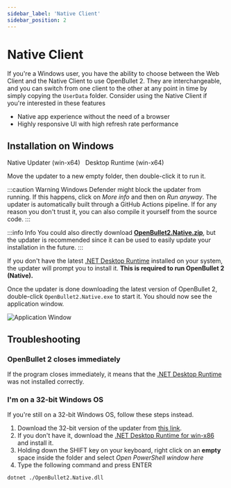 ```yaml
---
sidebar_label: 'Native Client'
sidebar_position: 2
---
```



# Native Client
If you're a Windows user, you have the ability to choose between the Web Client and the Native Client to use OpenBullet 2. They are interchangeable, and you can switch from one client to the other at any point in time by simply copying the `UserData` folder. Consider using the Native Client if you're interested in these features

- Native app experience without the need of a browser
- Highly responsive UI with high refresh rate performance

## Installation on Windows
<OBDownloadButton fileName="ob2-native-updater-win-x64.exe">Native Updater (win-x64)</OBDownloadButton>&nbsp;&nbsp;
<DotnetDownloadButton version="8.0" fileName="windowsdesktop-runtime-win-x64.exe">Desktop Runtime (win-x64)</DotnetDownloadButton>

Move the updater to a new empty folder, then double-click it to run it.

:::caution Warning
Windows Defender might block the updater from running. If this happens, click on *More info* and then on *Run anyway*. The updater is automatically built through a GitHub Actions pipeline. If for any reason you don't trust it, you can also compile it yourself from the source code.
:::

:::info Info
You could also directly download [**OpenBullet2.Native.zip**](https://github.com/openbullet/openbullet2/releases/latest/download/OpenBullet2.Native.zip), but the updater is recommended since it can be used to easily update your installation in the future.
:::

If you don't have the latest [.NET Desktop Runtime](https://aka.ms/dotnet/8.0/windowsdesktop-runtime-win-x64.exe) installed on your system, the updater will prompt you to install it. **This is required to run OpenBullet 2 (Native).**

Once the updater is done downloading the latest version of OpenBullet 2, double-click `OpenBullet2.Native.exe` to start it. You should now see the application window.

![Application Window](/img/installation/native-client/home-page.jpg)

## Troubleshooting

### OpenBullet 2 closes immediately
If the program closes immediately, it means that the [.NET Desktop Runtime](https://aka.ms/dotnet/8.0/windowsdesktop-runtime-win-x64.exe) was not installed correctly.

### I'm on a 32-bit Windows OS
If you're still on a 32-bit Windows OS, follow these steps instead.
1. Download the 32-bit version of the updater from [this link](https://github.com/openbullet/openbullet2/releases/latest/download/ob2-native-updater-win-x86.exe).
2. If you don't have it, download the [.NET Desktop Runtime for win-x86](https://aka.ms/dotnet/8.0/windowsdesktop-runtime-win-x86.exe) and install it.
3. Holding down the SHIFT key on your keyboard, right click on an **empty** space inside the folder and select *Open PowerShell window here*
4. Type the following command and press ENTER
```bash
dotnet ./OpenBullet2.Native.dll
```

